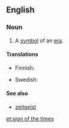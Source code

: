 ==English==

===Noun===
{{en-noun|sg=[[sign]] of the [[times]]|signs of the times}}

# {{idiomatic}} A [[symbol]] of an [[era]].

====Translations====
{{trans-top|symbol of an era}}
* Finnish: {{t-|fi|ajan merkki}}
{{trans-mid}}
* Swedish: {{t-|sv|tidstecken|n}}
{{trans-bottom}}

====See also====
* [[zeitgeist]]

[[et:sign of the times]]